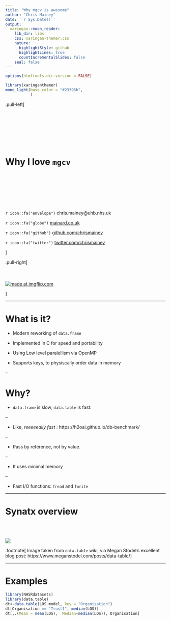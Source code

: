 ```yaml
---
title: "Why mgcv is awesome"
author: "Chris Mainey"
date: '`r Sys.Date()`'
output:
  xaringan::moon_reader:
    lib_dir: libs
    css: xaringan-themer.css
    nature:
      highlightStyle: github
      highlightLines: true
      countIncrementalSlides: false
    seal: false
---
```


```r
options(htmltools.dir.version = FALSE)
```

```r
library(xaringanthemer)
mono_light(base_color = "#23395b",
           )
```

.pull-left[

<br><br><br>
<br><br><br>

# Why I love `mgcv`

<br><br><br>
<br><br><br>

`r icon::fa("envelope")` chris.mainey@uhb.nhs.uk

`r icon::fa("globe")` [mainard.co.uk](https://www.mainard.co.uk)

`r icon::fa("github")` [github.com/chrismainey](https://github.com/chrismainey)

`r icon::fa("twitter")` [twitter.com/chrismainey](https://twitter.com/chrismainey)

]

.pull-right[
<br><br><br>
<br>
<a href="https://imgflip.com/i/3mampd"><img src="https://i.imgflip.com/3mampd.jpg" title="made at imgflip.com"/></a>

]


---

# What is it?

+ Modern reworking of `data.frame`

+ Implemented in C for speed and portability

+ Using Low level paralellism via OpenMP

+ Supports keys, to physiscally order data in memory 

--

# Why?

+ `data.frame` is slow, `data.table` is fast:

--

 + Like,  _reeeeeally fast_ : https://h2oai.github.io/db-benchmark/

--

+ Pass by reference, not by value.

--

+ It uses minimal memory

--

+ Fast I/O functions: `fread` and `fwrite`


---

# Synatx overview

<br><br>

![](https://www.meganstodel.com/posts/2019-05-30-three-reasons-why-i-use-data-table_files/datatable.png)

.footnote[
Image taken from `data.table` wiki, via Megan Stodel's excellent blog post: https://www.meganstodel.com/posts/data-table/
]

---

# Examples


```r
library(NHSRdatasets)
library(data.table)
dt<-data.table(LOS_model, key = "Organisation")
dt[Organisation == "Trust1", median(LOS)]
dt[,.(Mean = mean(LOS),  Median=median(LOS)), Organisation]
```
